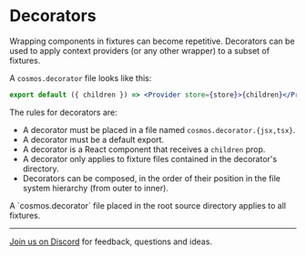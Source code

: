 
# Decorators

Wrapping components in fixtures can become repetitive. Decorators can be used to apply context providers (or any other wrapper) to a subset of fixtures.

A `cosmos.decorator` file looks like this:

```jsx filename="cosmos.decorator.js"
export default ({ children }) => <Provider store={store}>{children}</Provider>;
```

The rules for decorators are:

- A decorator must be placed in a file named `cosmos.decorator.{jsx,tsx}`.
- A decorator must be a default export.
- A decorator is a React component that receives a `children` prop.
- A decorator only applies to fixture files contained in the decorator's
  directory.
- Decorators can be composed, in the order of their position in the
  file system hierarchy (from outer to inner).

<Callout type="info">
  A `cosmos.decorator` file placed in the root source directory applies to all
  fixtures.
</Callout>

---

[Join us on Discord](https://discord.gg/3X95VgfnW5) for feedback, questions and ideas.
